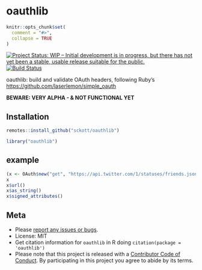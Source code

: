 oauthlib
========

```r
knitr::opts_chunk$set(
  comment = "#>",
  collapse = TRUE
)
```

[![Project Status: WIP – Initial development is in progress, but there has not yet been a stable, usable release suitable for the public.](https://www.repostatus.org/badges/latest/wip.svg)](https://www.repostatus.org/#wip)
[![Build Status](https://travis-ci.com/sckott/oauthlib.svg?branch=master)](https://travis-ci.com/sckott/oauthlib)

oauthlib: build and validate OAuth headers, following Ruby's <https://github.com/laserlemon/simple_oauth>

**BEWARE: VERY ALPHA - & NOT FUNCTIONAL YET**

## Installation

```r
remotes::install_github("sckott/oauthlib")
```

```r
library("oauthlib")
```

## example

```r
(x <- OAuth$new("get", "https://api.twitter.com/1/statuses/friends.json", list()))
x
x$url()
x$as_string()
x$signed_attributes()
```

## Meta

* Please [report any issues or bugs](https://github.com/sckott/oauthlib/issues).
* License: MIT
* Get citation information for `oauthlib` in R doing `citation(package = 'oauthlib')`
* Please note that this project is released with a [Contributor Code of Conduct](CODE_OF_CONDUCT.md). By participating in this project you agree to abide by its terms.

